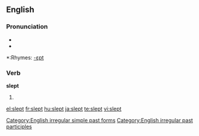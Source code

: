 ==English==

===Pronunciation===
*{{IPA|/slεpt/}}
*{{audio|en-us-slept.ogg|Audio (US)}}

*:Rhymes: [[Rhymes:English:-ɛpt|-ɛpt]]

===Verb===
'''slept'''

# {{past of|[[sleep]]}}

[[Category:English irregular simple past forms]]
[[Category:English irregular past participles]]

[[el:slept]]
[[fr:slept]]
[[hu:slept]]
[[ja:slept]]
[[te:slept]]
[[vi:slept]]